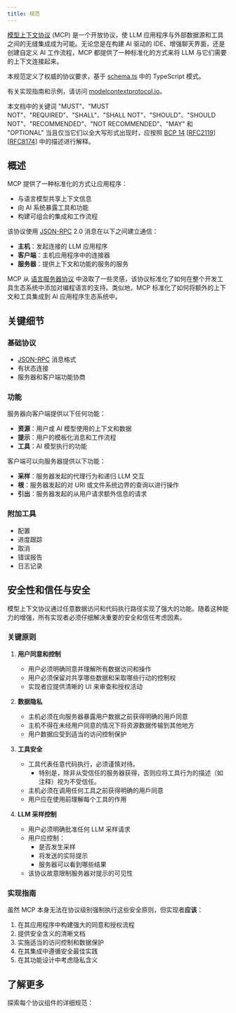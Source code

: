 ```yaml
---
title: 规范
---
```


<div id="enable-section-numbers" />

[模型上下文协议](https://modelcontextprotocol.io) (MCP) 是一个开放协议，使 LLM 应用程序与外部数据源和工具之间的无缝集成成为可能。无论您是在构建 AI 驱动的 IDE、增强聊天界面，还是创建自定义 AI 工作流程，MCP 都提供了一种标准化的方式来将 LLM 与它们需要的上下文连接起来。

本规范定义了权威的协议要求，基于 [schema.ts](https://github.com/modelcontextprotocol/specification/blob/main/schema/2025-06-18/schema.ts) 中的 TypeScript 模式。

有关实现指南和示例，请访问 [modelcontextprotocol.io](https://modelcontextprotocol.io)。

本文档中的关键词 "MUST"、"MUST NOT"、"REQUIRED"、"SHALL"、"SHALL NOT"、"SHOULD"、"SHOULD NOT"、"RECOMMENDED"、"NOT RECOMMENDED"、"MAY" 和 "OPTIONAL" 当且仅当它们以全大写形式出现时，应按照 [BCP 14](https://datatracker.ietf.org/doc/html/bcp14) [[RFC2119](https://datatracker.ietf.org/doc/html/rfc2119)] [[RFC8174](https://datatracker.ietf.org/doc/html/rfc8174)] 中的描述进行解释。

## 概述

MCP 提供了一种标准化的方式让应用程序：

- 与语言模型共享上下文信息
- 向 AI 系统暴露工具和功能
- 构建可组合的集成和工作流程

该协议使用 [JSON-RPC](https://www.jsonrpc.org/) 2.0 消息在以下之间建立通信：

- **主机**：发起连接的 LLM 应用程序
- **客户端**：主机应用程序中的连接器
- **服务器**：提供上下文和功能的服务的服务

MCP 从 [语言服务器协议](https://microsoft.github.io/language-server-protocol/) 中汲取了一些灵感，该协议标准化了如何在整个开发工具生态系统中添加对编程语言的支持。类似地，MCP 标准化了如何将额外的上下文和工具集成到 AI 应用程序生态系统中。

## 关键细节

### 基础协议

- [JSON-RPC](https://www.jsonrpc.org/) 消息格式
- 有状态连接
- 服务器和客户端功能协商

### 功能

服务器向客户端提供以下任何功能：

- **资源**：用户或 AI 模型使用的上下文和数据
- **提示**：用户的模板化消息和工作流程
- **工具**：AI 模型执行的功能

客户端可以向服务器提供以下功能：

- **采样**：服务器发起的代理行为和递归 LLM 交互
- **根**：服务器发起的对 URI 或文件系统边界的查询以进行操作
- **引出**：服务器发起的从用户请求额外信息的请求

### 附加工具

- 配置
- 进度跟踪
- 取消
- 错误报告
- 日志记录

## 安全性和信任与安全

模型上下文协议通过任意数据访问和代码执行路径实现了强大的功能。随着这种能力的增强，所有实现者必须仔细解决重要的安全和信任考虑因素。

### 关键原则

1. **用户同意和控制**
   - 用户必须明确同意并理解所有数据访问和操作
   - 用户必须保留对共享哪些数据和采取哪些行动的控制权
   - 实现者应提供清晰的 UI 来审查和授权活动

2. **数据隐私**
   - 主机必须在向服务器暴露用户数据之前获得明确的用戶同意
   - 主机不得在未经用户同意的情况下将资源数据传输到其他地方
   - 用户数据应受到适当的访问控制保护

3. **工具安全**
   - 工具代表任意代码执行，必须谨慎对待。
     - 特别是，除非从受信任的服务器获得，否则应将工具行为的描述（如注释）视为不受信任。
   - 主机必须在调用任何工具之前获得明确的用戶同意
   - 用户应在使用前理解每个工具的作用

4. **LLM 采样控制**
   - 用户必须明确批准任何 LLM 采样请求
   - 用户应控制：
     - 是否发生采样
     - 将发送的实际提示
     - 服务器可以看到哪些结果
   - 该协议故意限制服务器对提示的可见性

### 实现指南

虽然 MCP 本身无法在协议级别强制执行这些安全原则，但实现者**应该**：

1. 在其应用程序中构建强大的同意和授权流程
2. 提供安全含义的清晰文档
3. 实施适当的访问控制和数据保护
4. 在其集成中遵循安全最佳实践
5. 在其功能设计中考虑隐私含义

## 了解更多

探索每个协议组件的详细规范：

<CardGroup cols={5}>
  <Card
    title="架构"
    icon="sitemap"
    href="/specification/2025-06-18/architecture"
  />
  <Card
    title="基础协议"
    icon="code"
    href="/specification/2025-06-18/basic"
  />
  <Card
    title="服务器功能"
    icon="server"
    href="/specification/2025-06-18/server"
  />
  <Card
    title="客户端功能"
    icon="user"
    href="/specification/2025-06-18/client"
  />
  <Card title="贡献" icon="pencil" href="/community/communication" />
</CardGroup>
